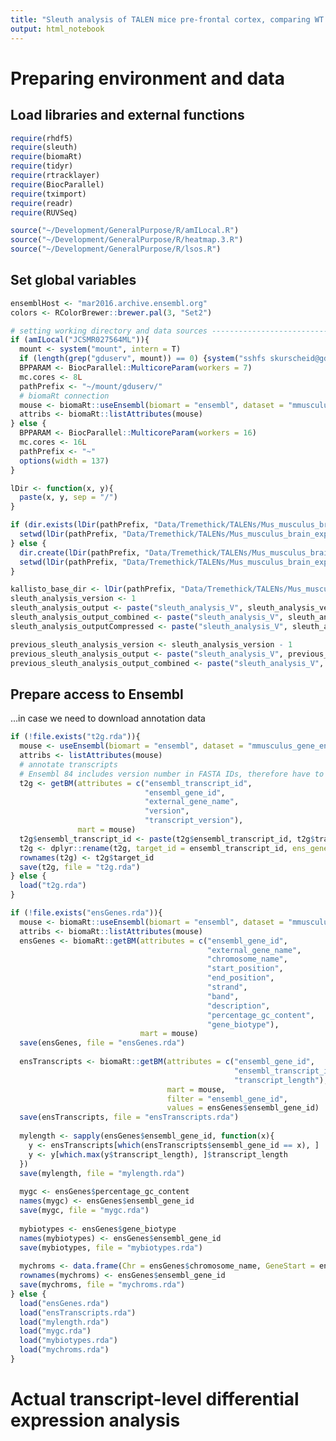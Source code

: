 ```yaml
---
title: "Sleuth analysis of TALEN mice pre-frontal cortex, comparing WT and MUT under naive and fear-conditioned conditions."
output: html_notebook
---
```


# Preparing environment and data

## Load libraries and external functions
```r
require(rhdf5)
require(sleuth)
require(biomaRt)
require(tidyr)
require(rtracklayer)
require(BiocParallel)
require(tximport)
require(readr)
require(RUVSeq)

source("~/Development/GeneralPurpose/R/amILocal.R")
source("~/Development/GeneralPurpose/R/heatmap.3.R")
source("~/Development/GeneralPurpose/R/lsos.R")

```


## Set global variables
```r
ensemblHost <- "mar2016.archive.ensembl.org"
colors <- RColorBrewer::brewer.pal(3, "Set2")

# setting working directory and data sources ------------------------------
if (amILocal("JCSMR027564ML")){
  mount <- system("mount", intern = T)
  if (length(grep("gduserv", mount)) == 0) {system("sshfs skurscheid@gduserv.anu.edu.au: ~/mount/gduserv/")}
  BPPARAM <- BiocParallel::MulticoreParam(workers = 7)
  mc.cores <- 8L
  pathPrefix <- "~/mount/gduserv/"
  # biomaRt connection
  mouse <- biomaRt::useEnsembl(biomart = "ensembl", dataset = "mmusculus_gene_ensembl", host = ensemblHost)
  attribs <- biomaRt::listAttributes(mouse)
} else {
  BPPARAM <- BiocParallel::MulticoreParam(workers = 16)
  mc.cores <- 16L
  pathPrefix <- "~"
  options(width = 137)
}

lDir <- function(x, y){
  paste(x, y, sep = "/")
}

if (dir.exists(lDir(pathPrefix, "Data/Tremethick/TALENs/Mus_musculus_brain_experiment_2/R_analysis"))){
  setwd(lDir(pathPrefix, "Data/Tremethick/TALENs/Mus_musculus_brain_experiment_2/R_analysis"))
} else {
  dir.create(lDir(pathPrefix, "Data/Tremethick/TALENs/Mus_musculus_brain_experiment_2/R_analysis"))
  setwd(lDir(pathPrefix, "Data/Tremethick/TALENs/Mus_musculus_brain_experiment_2/R_analysis"))
}

kallisto_base_dir <- lDir(pathPrefix, "Data/Tremethick/TALENs/Mus_musculus_brain_experiment_2/processed_data/GRCm38_ensembl84/kallisto")
sleuth_analysis_version <- 1
sleuth_analysis_output <- paste("sleuth_analysis_V", sleuth_analysis_version, "_output.rda", sep = "")
sleuth_analysis_output_combined <- paste("sleuth_analysis_V", sleuth_analysis_version, "_output_combined.rda", sep = "")
sleuth_analysis_outputCompressed <- paste("sleuth_analysis_V", sleuth_analysis_version, "_Compressed_output.rda", sep = "")

previous_sleuth_analysis_version <- sleuth_analysis_version - 1
previous_sleuth_analysis_output <- paste("sleuth_analysis_V", previous_sleuth_analysis_version, "_output.rda", sep = "")
previous_sleuth_analysis_output_combined <- paste("sleuth_analysis_V", previous_sleuth_analysis_version, "_output_combined.rda", sep = "")

```

## Prepare access to Ensembl
...in case we need to download annotation data

```r
if (!file.exists("t2g.rda")){
  mouse <- useEnsembl(biomart = "ensembl", dataset = "mmusculus_gene_ensembl", host = ensemblHost)
  attribs <- listAttributes(mouse)
  # annotate transcripts
  # Ensembl 84 includes version number in FASTA IDs, therefore have to conactenate them in, other wise mapping does not work
  t2g <- getBM(attributes = c("ensembl_transcript_id", 
                              "ensembl_gene_id", 
                              "external_gene_name", 
                              "version", 
                              "transcript_version"), 
               mart = mouse)
  t2g$ensembl_transcript_id <- paste(t2g$ensembl_transcript_id, t2g$transcript_version, sep = ".")
  t2g <- dplyr::rename(t2g, target_id = ensembl_transcript_id, ens_gene = ensembl_gene_id, ext_gene = external_gene_name)
  rownames(t2g) <- t2g$target_id
  save(t2g, file = "t2g.rda")
} else {
  load("t2g.rda")
}

if (!file.exists("ensGenes.rda")){
  mouse <- biomaRt::useEnsembl(biomart = "ensembl", dataset = "mmusculus_gene_ensembl", host = ensemblHost)
  attribs <- biomaRt::listAttributes(mouse)
  ensGenes <- biomaRt::getBM(attributes = c("ensembl_gene_id",
                                            "external_gene_name",
                                            "chromosome_name",
                                            "start_position",
                                            "end_position",
                                            "strand",
                                            "band",
                                            "description",
                                            "percentage_gc_content",
                                            "gene_biotype"),
                             mart = mouse)
  save(ensGenes, file = "ensGenes.rda")
  
  ensTranscripts <- biomaRt::getBM(attributes = c("ensembl_gene_id",
                                                  "ensembl_transcript_id",
                                                  "transcript_length"),
                                   mart = mouse,
                                   filter = "ensembl_gene_id",
                                   values = ensGenes$ensembl_gene_id)
  save(ensTranscripts, file = "ensTranscripts.rda")
  
  mylength <- sapply(ensGenes$ensembl_gene_id, function(x){
    y <- ensTranscripts[which(ensTranscripts$ensembl_gene_id == x), ]
    y <- y[which.max(y$transcript_length), ]$transcript_length
  })
  save(mylength, file = "mylength.rda")
  
  mygc <- ensGenes$percentage_gc_content
  names(mygc) <- ensGenes$ensembl_gene_id
  save(mygc, file = "mygc.rda")
  
  mybiotypes <- ensGenes$gene_biotype
  names(mybiotypes) <- ensGenes$ensembl_gene_id
  save(mybiotypes, file = "mybiotypes.rda")
  
  mychroms <- data.frame(Chr = ensGenes$chromosome_name, GeneStart = ensGenes$start_position, GeneEnd = ensGenes$end_position)
  rownames(mychroms) <- ensGenes$ensembl_gene_id
  save(mychroms, file = "mychroms.rda")
} else {
  load("ensGenes.rda")
  load("ensTranscripts.rda")
  load("mylength.rda")
  load("mygc.rda")
  load("mybiotypes.rda")
  load("mychroms.rda")
}

```


# Actual transcript-level differential expression analysis

```r

```

